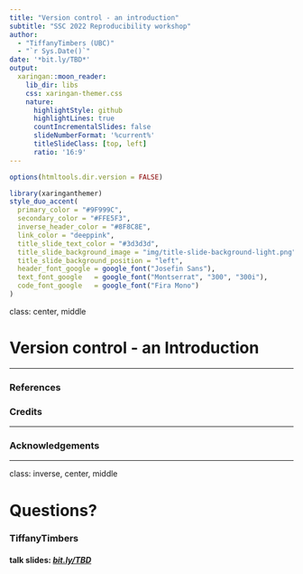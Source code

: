 ```yaml
---
title: "Version control - an introduction"
subtitle: "SSC 2022 Reproducibility workshop"  
author: 
  - "TiffanyTimbers (UBC)"
  - "`r Sys.Date()`"
date: '*bit.ly/TBD*'
output:
  xaringan::moon_reader:
    lib_dir: libs
    css: xaringan-themer.css
    nature:
      highlightStyle: github
      highlightLines: true
      countIncrementalSlides: false
      slideNumberFormat: '%current%'
      titleSlideClass: [top, left]
      ratio: '16:9'
---
```


```r
options(htmltools.dir.version = FALSE)
```

```r
library(xaringanthemer)
style_duo_accent(
  primary_color = "#9F999C",
  secondary_color = "#FFE5F3",
  inverse_header_color = "#8F8C8E",
  link_color = "deeppink",
  title_slide_text_color = "#3d3d3d",
  title_slide_background_image = "img/title-slide-background-light.png",
  title_slide_background_position = "left",
  header_font_google = google_font("Josefin Sans"),
  text_font_google   = google_font("Montserrat", "300", "300i"),
  code_font_google   = google_font("Fira Mono")
)
```

class: center, middle

# Version control - an Introduction

---

### References



### Credits

---

### Acknowledgements


---

class: inverse, center, middle

# Questions?



### TiffanyTimbers

#### talk slides: *[bit.ly/TBD](https://bit.ly/TBD)*
